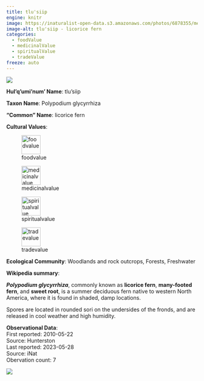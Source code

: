 ```yaml
---
title: tlu'siip
engine: knitr
image: https://inaturalist-open-data.s3.amazonaws.com/photos/6878355/medium.jpeg
image-alt: tlu'siip - licorice fern
categories:
  - foodValue
  - medicinalValue
  - spiritualValue
  - tradeValue
freeze: auto
---
```

![](https://inaturalist-open-data.s3.amazonaws.com/photos/6878355/medium.jpeg){fig-alt="tlu'siip - licorice fern"}

**Hul'q'umi'num' Name**: tlu'siip



**Taxon Name**: Polypodium glycyrrhiza

**"Common" Name**: licorice fern

**Cultural Values**:  

::: {layout-nrow=1 style="width:60%"}
![foodvalue](/files/foodvalue.svg){width=50px}

![medicinalvalue](/files/medicinalvalue.svg){width=50px}

![spiritualvalue](/files/spiritualvalue.svg){width=50px}

![tradevalue](/files/tradevalue.svg){width=50px}
:::

**Ecological Community**: Woodlands and rock outcrops, Forests, Freshwater

**Wikipedia summary**:  
<p class="mw-empty-elt">
</p>

<p><i><b>Polypodium glycyrrhiza</b></i>, commonly known as <b>licorice fern</b>, <b>many-footed fern</b>, and <b>sweet root</b>, is a summer deciduous fern native to western North America, where it is found in shaded, damp locations.
</p><p>Spores are located in rounded sori on the undersides of the fronds, and are released in cool weather and high humidity.

**Observational Data**:   
First reported: 2010-05-22  
Source: Hunterston  
Last reported: 2023-05-28  
Source: iNat  
Obervation count: 7

![](community_dist.png)
